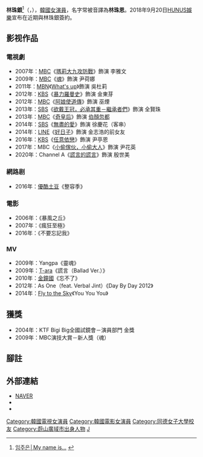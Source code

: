 {{BLPsources|time=2020-09-11T08:26:22+00:00}}
{{藝人
| 姓名 = 林珠銀
| 外文名 = 임주은
| 外文 = ko
| 羅馬拼音 = Lim Ju-eun
| 類型 = 女演員
| image= [[File:Lim_Ju-eun_at_"Uncontrollably_Fond"_press_conference,_4_July_2016.jpg|200px]]
| 民族 = 
| 出生日期 = {{birth_date_and_age|1988|1|7}}
| 出生地點 = {{KOR}}[[慶尚南道|慶尚南道]][[蔚山廣域市|蔚山市]][[蔚州郡|蔚州郡]]
| 國籍 = {{KOR}} 
| 語言 = [[韓語|韓語]]
| 教育程度 =[[同德女子大學|同德女子大學]]放送演藝系
| 出道日期 = 2007年
| 代表作 = 《[[魂_(電視劇)|魂]]》 
| 經紀公司 = [[King_Kong娛樂|King Kong娛樂]](2013年至2018年)、[[HUNUS娛樂|HUNUS娛樂]](2018年9月至今)
}}
{{Infobox Korean name
|hangul = 임주은 
|hanja = {{linktext|林|珠|銀}}
}}

'''林珠銀'''<ref>[http://news.nate.com/view/20090908n05276 임주은│My name is...] {{Wayback|url=http://news.nate.com/view/20090908n05276 |date=20200418140717 }}{{ko}}</ref>（{{lang-ko|임주은}}，{{bd|1988年|1月7日}}），[[韓國|韓國]][[女演員|女演員]]，名字常被音譯為'''林珠恩'''。2018年9月20日[[HUNUS娛樂|HUNUS娛樂]]宣布在近期與林珠銀簽約。

== 影视作品 ==
=== 電視劇 ===
*2007年：[[文化廣播_(韓國)|MBC]]《[[瑪莉大九攻防戰|瑪莉大九攻防戰]]》飾演 李雅文
*2009年：[[MBC|MBC]]《[[魂_(電視劇)|魂]]》飾演 尹荷娜
*2011年：[[MBN|MBN]]《[[What's_up|What's up]]》飾演 吳杜莉
*2012年：[[韓國放送公社|KBS]]《[[暴力羅曼史|暴力羅曼史]]》飾演 金東芽
*2012年：[[MBC|MBC]]《[[阿娘使道傳|阿娘使道傳]]》飾演 巫煙
*2013年：[[SBS_(韓國)|SBS]]《[[欲戴王冠，必承其重－繼承者們|欲戴王冠，必承其重－繼承者們]]》飾演 全賢珠
*2013年：[[MBC|MBC]]《[[奇皇后_(電視劇)|奇皇后]]》飾演 [[伯顏忽都_(元順帝皇后)|伯顏忽都]]
*2014年：[[SBS|SBS]]《[[無盡的愛_(2014年電視劇)|無盡的愛]]》飾演 徐慶花（客串）
*2014年：[[LINE|LINE]]《[[好日子_(網路劇)|好日子]]》飾演 金志浩的前女友
*2016年：[[KBS|KBS]]《[[任意依戀|任意依戀]]》飾演 尹亭恩
*2017年：MBC《[[小偷傢伙，小偷大人|小偷傢伙，小偷大人]]》飾演 尹花英
*2020年：Channel A《[[謊言的謊言|謊言的謊言]]》飾演 殷世美

===網路剧===
*2016年：[[優酷土豆|優酷土豆]]《整容季》

=== 電影 ===
*2006年：《暴風之丘》
*2007年：《瘋狂至極》
*2016年：《不要忘記我》

=== MV ===
*2009年：Yangpa《靈魂》
*2009年：[[T-ara|T-ara]]《謊言（Ballad Ver.）》
*2010年：[[金鐘國|金鐘國]]《忘不了》
*2012年：As One（feat. Verbal Jint）《Day By Day 2012》
*2014年：[[Fly_to_the_Sky|Fly to the Sky]]《You You You》

== 獲獎 ==
*2004年：KTF Bigi Big全國試鏡會－演員部門 金獎
*2009年：MBC演技大賞－新人獎（魂）

== 腳註 ==
{{reflist}}
== 外部連結 ==
*[http://people.search.naver.com/search.naver?where=nexearch&query=%EC%9E%84%EC%A3%BC%EC%9D%80&sm=tab_etc&ie=utf8&key=PeopleService&os=104701 NAVER] {{Wayback|url=http://people.search.naver.com/search.naver?where=nexearch&query=%EC%9E%84%EC%A3%BC%EC%9D%80&sm=tab_etc&ie=utf8&key=PeopleService&os=104701 |date=20200418140722 }}{{ko}}
*{{Instagram|limjueun0107}}
*{{twitter|limjueun}} 

{{King Kong Entertainment}}
{{金銀淑作品}}

{{DEFAULTSORT: Lim Ju-eun}}
[[Category:韓國電視女演員|Category:韓國電視女演員]]
[[Category:韓國電影女演員|Category:韓國電影女演員]]
[[Category:同德女子大學校友|Category:同德女子大學校友]]
[[Category:蔚山廣域市出身人物|Category:蔚山廣域市出身人物]]
[[Category:林姓|J]]